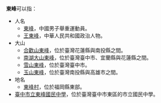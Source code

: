 {{方位山峰}}
'''東峰'''可以指：
{{wiktionary|東峰}}

*人名
**[[東峰|東峰]]，中國男子舉重運動員。
**[[王東峰|王東峰]]，中華人民共和國政治人物。
*大山
**[[合歡山東峰|合歡山東峰]]，位於臺灣花蓮縣與南投縣之間。
**[[南湖大山東峰|南湖大山東峰]]，位於臺灣臺中市、宜蘭縣與花蓮縣之間。
**[[雪山東峰|雪山東峰]]，位於臺灣臺中市。
**[[玉山東峰|玉山東峰]]，位於臺灣南投縣與高雄市之間。
*地名
**[[東峰村|東峰村]]，位於福岡縣東部。
*[[臺中市立東峰國民中學|臺中市立東峰國民中學]]，位於臺灣臺中市東區的市立國民中學。
{{disambig|D|Cat=二字亚洲地名消歧义}}